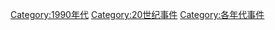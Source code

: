 [[Category:1990年代|Category:1990年代]]
[[Category:20世纪事件|Category:20世纪事件]]
[[Category:各年代事件|Category:各年代事件]]